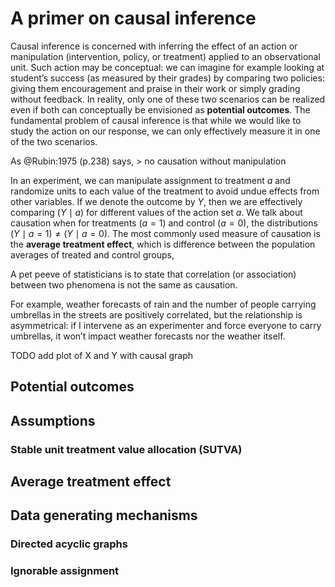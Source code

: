 # A primer on causal inference

Causal inference is concerned with inferring the effect of an action or manipulation (intervention, policy, or treatment) applied to an observational unit. Such action may be conceptual: we can imagine for example looking at student's success (as measured by their grades) by comparing two policies: giving them encouragement and praise in their work or simply grading without feedback. In reality, only one of these two scenarios can be realized even if both can conceptually be envisioned as **potential outcomes**. The fundamental problem of causal inference is that while we would like to study the action on our response, we can only effectively measure it in one of the two scenarios.

As @Rubin:1975 (p.238) says,
> no causation without manipulation

In an experiment, we can manipulate assignment to treatment $a$ and randomize units to each value of the treatment to avoid undue effects from other variables. If we denote the outcome by $Y$, then we are effectively comparing $(Y \mid a)$ for different values of the action set $a$. We talk about causation when for treatments ($a=1$) and control ($a=0$), the distributions $(Y \mid a=1) \neq (Y \mid a=0)$. The most commonly used measure of causation is the **average treatment effect**, which is difference between the population averages of  treated and control groups,
\begin{align*}
\textsf{ATE} = \mathsf{E}(Y \mid a=1) - \mathsf{E}(Y \mid a=0)
\end{align*}

A pet peeve of statisticians is to state that correlation (or association) between two phenomena is not the same as causation.

For example, weather forecasts of rain and the number of people carrying umbrellas in the streets are positively correlated, but the relationship is asymmetrical: if I intervene as an experimenter and force everyone to carry umbrellas, it won't impact weather forecasts nor the weather itself.

TODO add plot of X and Y with causal graph


## Potential outcomes

## Assumptions

### Stable unit treatment value allocation (SUTVA)

## Average treatment effect 
## Data generating mechanisms

### Directed acyclic graphs
### Ignorable assignment
